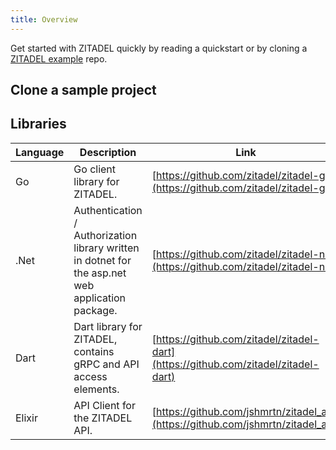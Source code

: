 ```yaml
---
title: Overview
---
```



Get started with ZITADEL quickly by reading a quickstart or by cloning a [ZITADEL example](https://github.com/search?q=topic%3Aexamples+org%3Azitadel) repo.

<Tabs>
  <TabItem value="app" label="Web · Native applications" default>
    <CardWrapper>
      <Card
        link="/docs/examples/login/angular"
        imageSource="/img/tech/angular.svg"
        title="Angular"
        description="Add the user login to your application and query some data from the userinfo endpoint"
      />
      <Card
        link="/docs/examples/login/react"
        imageSource="/img/tech/react.png"
        title="React"
        description="Logs into your application and queries some data from the userinfo endpoint"
      />
      <Card
        link="/docs/examples/login/flutter"
        imageSource="/img/tech/flutter.svg"
        title="Flutter"
        description="Mobile Application working for iOS and Android that authenticates your user."
      />
      <Card
        link="/docs/examples/login/nextjs"
        imageSource="/img/tech/nextjs.svg"
        title="NextJS"
        description="A simple application to log into your user account and query some data from User endpoint."
      />
      <Card
        link="/docs/examples/login/nextjs-b2b"
        imageSource="/img/tech/nextjs.svg"
        title="NextJS B2B Scenario"
        description="An application to showcase your user account having multiple organizations and the use of Personal Access Tokens."
      />
    </CardWrapper>
  </TabItem>
  <TabItem value="backend" label="Backend · API">
    <CardWrapper>
      <Card
        link="/docs/examples/call-zitadel-api/go"
        imageSource="/img/tech/golang.svg"
        title="GO"
        description="Demonstrates how to fetch some data from the ZITADEL management API."
      />
      <Card
        link="/docs/examples/call-zitadel-api/dot-net"
        imageSource="/img/tech/dotnet.svg"
        title=".NET"
        description="This integration guide shows you how to integrate ZITADEL into your .NET application. It demonstrates how to fetch some data from the ZITADEL management API."
      />
    </CardWrapper>
  </TabItem>
  <TabItem value="proxy" label="Proxy">
    <CardWrapper>
      <Card
        link="/docs/examples/identity-proxy/oauth2-proxy"
        imageSource="/img/tech/oauth2-proxy.svg"
        title="OAuth 2.0 Proxy"
        description="Allows services to delegate the authentication flow to a IDP, for example ZITADEL"
      />
    </CardWrapper>
  </TabItem>
</Tabs>

## Clone a sample project

<CardWrapper>
  <Card
    githubLink="https://github.com/zitadel/zitadel-examples/tree/main/java/spring-boot"
    title="Java"
    label="Java"
  />
  <Card
    githubLink="https://github.com/zitadel/zitadel-examples/tree/main/python3"
    title="Python"
    label="Python"
  />
  <Card
    githubLink="https://github.com/zitadel/zitadel-examples/tree/main/angular"
    title="Angular"
    label="Web · Mobile Web"
  />
  <Card
    githubLink="https://github.com/zitadel/zitadel-examples/tree/main/nextjs"
    title="NextJS"
    label="Web · Mobile Web"
  />
</CardWrapper>

## Libraries

| Language | Description                                                                                       | Link                                                                               |
| -------- | ------------------------------------------------------------------------------------------------- | ---------------------------------------------------------------------------------- |
| Go       | Go client library for ZITADEL.                                                                    | [https://github.com/zitadel/zitadel-go](https://github.com/zitadel/zitadel-go)     |
| .Net     | Authentication / Authorization library written in dotnet for the asp.net web application package. | [https://github.com/zitadel/zitadel-net](https://github.com/zitadel/zitadel-net)   |
| Dart     | Dart library for ZITADEL, contains gRPC and API access elements.                                  | [https://github.com/zitadel/zitadel-dart](https://github.com/zitadel/zitadel-dart) |
| Elixir   | API Client for the ZITADEL API.                                                                   | [https://github.com/jshmrtn/zitadel_api](https://github.com/jshmrtn/zitadel_api)   |
